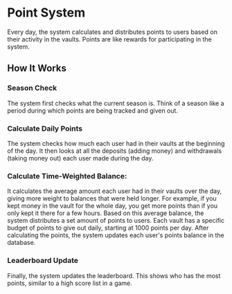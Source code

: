# Point System

Every day, the system calculates and distributes points to users based on their activity in the vaults. Points are like rewards for participating in the system.

## How It Works

### Season Check

The system first checks what the current season is. Think of a season like a period during which points are being tracked and given out.

### Calculate Daily Points

The system checks how much each user had in their vaults at the beginning of the day.
It then looks at all the deposits (adding money) and withdrawals (taking money out) each user made during the day.

### Calculate Time-Weighted Balance:
It calculates the average amount each user had in their vaults over the day, giving more weight to balances that were held longer.
For example, if you kept money in the vault for the whole day, you get more points than if you only kept it there for a few hours.
Based on this average balance, the system distributes a set amount of points to users. 
Each vault has a specific budget of points to give out daily, starting at 1000 points per day.
After calculating the points, the system updates each user's points balance in the database.

### Leaderboard Update
Finally, the system updates the leaderboard.
This shows who has the most points, similar to a high score list in a game.